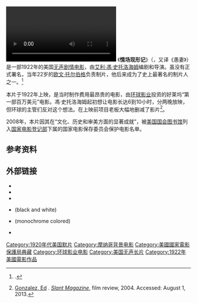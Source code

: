{{Infobox film
| name           = 情场现形记
| original_name  = {{lang|en|''Foolish Wives''}}
| image          = Foolish Wives ad.jpg
| image_size     =
| alt            = 
| caption        = 
| director       = [[艾利·馮·史托洛海姆|艾利·馮·史托洛海姆]]
| producer       = [[欧文·托尔伯格|欧文·托尔伯格]]<br/>[[Carl_Laemmle|Carl Laemmle]]
| writer         = 艾利·馮·史托洛海姆
| starring       = 艾利·馮·史托洛海姆<br/>[[Miss_DuPont|Miss DuPont]]<br/>[[Maude_George|Maude George]]
| music          = [[Sigmund_Romberg|Sigmund Romberg]]
| cinematography = [[William_H._Daniels|William H. Daniels]]<br/>Ben F. Reynolds
| editing        = [[Arthur_Ripley|Arthur Ripley]]
| distributor    = [[环球影业|环球影业]]
| released       =  {{Film date|1922|1|11|}}
| runtime        = 117分钟<small>（原版）</small><br/>140分钟<small>（DVD版）</small>
| country        = {{USA}}
| language       = 默片<br/>英语字幕
}}
[[File:Foolish_Wives_(1922).webm|thumb]]
《'''情场现形记'''》（{{lang-en|''Foolish Wives''}}，又译《愚妻》）是一部1922年的美国[[无声电影|无声]][[劇情片|剧情电影]]，由[[艾利·馮·史托洛海姆|艾利·馮·史托洛海姆]]编剧和导演。虽没有正式署名，当年22岁的[[欧文·托尔伯格|欧文·托尔伯格]]负责制片，他后来成为了史上最著名的制片人之一。<ref>{{AFI film|id=9149|title=Foolish Wives}}.</ref>

本片于1922年上映，是当时制作费用最昂贵的电影，由[[环球影业|环球影业]]投资的好莱坞“第一部百万美元”电影。馮·史托洛海姆起初想让电影长达6到10小时，分两晚放映，但环球的主管们反对这个想法。在上映前项目老板大幅地删减了影片<ref>[http://www.slantmagazine.com/film/review/foolish-wives Gonzalez, Ed] {{Wayback|url=http://www.slantmagazine.com/film/review/foolish-wives |date=20171212115211 }}. ''[[Slant_Magazine|Slant Magazine]]'', film review, 2004. Accessed: August 1, 2013.</ref>。

2008年，本片因其在“文化、历史和审美方面的显著成就”，被[[國會圖書館_(美國)|美国国会图书馆]]列入[[国家电影登记部|国家电影登记部]]下属的国家电影保存委员会保护电影名单。

== 参考资料 ==
{{Reflist}}

== 外部链接 ==
* {{AFI film|id=9149|title=Foolish Wives}}
* {{IMDb title|id=0013140|title=Foolish Wives}}
* {{Tcmdb title|id=5890|title=Foolish Wives}}
* {{Internet Archive film|id=femminefolli1921|name=Foolish Wives}} (black and white)
* {{Internet Archive film|id=ErichVonStroheimsFoolishWives1922|name=Foolish Wives}} (monochrome colored)
* {{douban}}

{{DEFAULTSORT:Foolish Wives}}
[[Category:1920年代美国默片|Category:1920年代美国默片]]
[[Category:摩纳哥背景电影|Category:摩纳哥背景电影]]
[[Category:美國國家電影保護局典藏|Category:美國國家電影保護局典藏]]
[[Category:环球影业电影|Category:环球影业电影]]
[[Category:美国无声长片|Category:美国无声长片]]
[[Category:1922年美國電影作品|Category:1922年美國電影作品]]